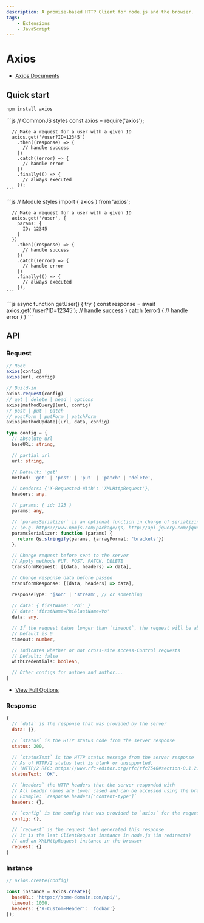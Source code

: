 ```yaml
---
description: A promise-based HTTP Client for node.js and the browser.
tags:
    - Extensions
    - JavaScript
---
```


# Axios


- [Axios Documents](https://axios-http.com/docs/intro)

## Quick start

```bash
npm install axios
```

<Tabs>
  <TabItem value="normal" label="Normal" default>
    ```js
      // CommonJS styles
      const axios = require('axios');

      // Make a request for a user with a given ID
      axios.get('/user?ID=12345')
        .then((response) => {
          // handle success
        })
        .catch((error) => {
          // handle error
        })
        .finally(() => {
          // always executed
        });
    ```
  </TabItem>
  <TabItem value="params-object" label="Params Object">
    ```js
      // Module styles
      import { axios } from 'axios';

      // Make a request for a user with a given ID
      axios.get('/user', {
        params: {
          ID: 12345
        } 
      })
        .then((response) => {
          // handle success
        })
        .catch((error) => {
          // handle error
        })
        .finally(() => {
          // always executed
        });
    ```
  </TabItem>
  <TabItem value="async-await" label="Async/Await">
    ```js
    async function getUser() {
      try {
        const response = await axios.get('/user?ID=12345');
        // handle success
      } catch (error) {
        // handle error
      }
    }
    ```
  </TabItem>
</Tabs>

## API

### Request

```js
// Root
axios(config)
axios(url, config)

// Build-in
axios.request(config)
// get | delete | head | options
axios[methodQuery](url, config)
// post | put | patch
// postForm | putForm | patchForm
axios[methodUpdate](url, data, config)
```

```ts
type config = {
  // absolute url
  baseURL: string,

  // partial url
  url: string,

  // Default: 'get'
  method: 'get' | 'post' | 'put' | 'patch' | 'delete', 

  // headers: {'X-Requested-With': 'XMLHttpRequest'},
  headers: any,

  // params: { id: 123 }
  params: any,

  // `paramsSerializer` is an optional function in charge of serializing `params`
  // (e.g. https://www.npmjs.com/package/qs, http://api.jquery.com/jquery.param/)
  paramsSerializer: function (params) {
    return Qs.stringify(params, {arrayFormat: 'brackets'})
  },

  // Change request before sent to the server
  // Apply methods PUT, POST, PATCH, DELETE
  transformRequest: [(data, headers) => data],

  // Change response data before passed
  transformResponse: [(data, headers) => data],

  responseType: 'json' | 'stream', // or something
  
  // data: { firstName: 'Phi' }
  // data: 'firstName=Phi&lastName=Vo'
  data: any,

  // If the request takes longer than `timeout`, the request will be aborted.
  // Default is 0
  timeout: number,

  // Indicates whether or not cross-site Access-Control requests
  // Default: false
  withCredentials: boolean,

  // Other configs for authen and author...
}
```
- [View Full Options](https://axios-http.com/docs/req_config)

### Response

```js
{
  // `data` is the response that was provided by the server
  data: {},

  // `status` is the HTTP status code from the server response
  status: 200,

  // `statusText` is the HTTP status message from the server response
  // As of HTTP/2 status text is blank or unsupported.
  // (HTTP/2 RFC: https://www.rfc-editor.org/rfc/rfc7540#section-8.1.2.4)
  statusText: 'OK',

  // `headers` the HTTP headers that the server responded with
  // All header names are lower cased and can be accessed using the bracket notation.
  // Example: `response.headers['content-type']`
  headers: {},

  // `config` is the config that was provided to `axios` for the request
  config: {},

  // `request` is the request that generated this response
  // It is the last ClientRequest instance in node.js (in redirects)
  // and an XMLHttpRequest instance in the browser
  request: {}
}
```

### Instance

```js
// axios.create(config)

const instance = axios.create({
  baseURL: 'https://some-domain.com/api/',
  timeout: 1000,
  headers: {'X-Custom-Header': 'foobar'}
});
```
